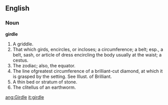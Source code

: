 ==English==

===Noun===

'''girdle'''

#A griddle.
#That which girds, encircles, or incloses; a circumference; a belt; esp., a belt, sash, or article of dress encircling the body usually at the waist; a cestus.
#The zodiac; also, the equator.
#The line ofgreatest circumference of a brilliant-cut diamond, at which it is grasped by the setting. See Illust. of Brilliant.
#A thin bed or stratum of stone.
#The clitellus of an earthworm.

[[ang:Girdle]]
[[it:girdle]]
